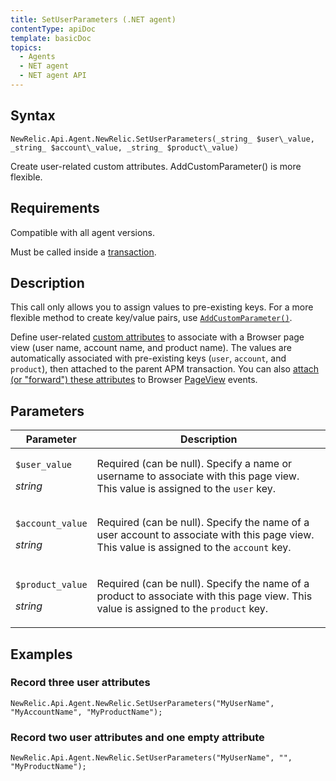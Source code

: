 ```yaml
---
title: SetUserParameters (.NET agent)
contentType: apiDoc
template: basicDoc
topics:
  - Agents
  - NET agent
  - NET agent API
---
```


## Syntax

~~~
NewRelic.Api.Agent.NewRelic.SetUserParameters(_string_ $user\_value, _string_ $account\_value, _string_ $product\_value)
~~~
Create user-related custom attributes. AddCustomParameter() is more flexible.

## Requirements

Compatible with all agent versions.

Must be called inside a [transaction](/docs/accounts-partnerships/education/getting-started-new-relic/glossary#transaction).

## Description

This call only allows you to assign values to pre-existing keys. For a more flexible method to create key/value pairs, use [`AddCustomParameter()`](/docs/agents/net-agent/net-agent-api/addcustomparameter-net-agent).

Define user-related [custom attributes](/docs/agents/manage-apm-agents/agent-metrics/agent-attributes) to associate with a Browser page view (user name, account name, and product name). The values are automatically associated with pre-existing keys (`user`, `account`, and `product`), then attached to the parent APM transaction. You can also [attach (or "forward") these attributes](/docs/insights/new-relic-insights/decorating-events/insights-custom-attributes#forwarding-attributes) to Browser [PageView](/docs/agents/manage-apm-agents/agent-metrics/agent-attributes#destinations) events.

## Parameters

<table><thead><tr><th width="25%">Parameter</th><th>Description</th></tr></thead><tbody><tr><td><p><code>$user_value</code></p><p><em>string</em></p></td><td>Required (can be null). Specify a name or username to associate with this page view. This value is assigned to the <code>user</code> key.</td></tr><tr><td><p><code>$account_value</code></p><p><em>string</em></p></td><td><p>Required (can be null). Specify the name of a user account to associate with this page view. This value is assigned to the <code>account</code> key.</p></td></tr><tr><td><p><code>$product_value</code></p><p><em>string</em></p></td><td><p>Required (can be null). Specify the name of a product to associate with this page view. This value is assigned to the <code>product</code> key.</p></td></tr></tbody></table>

## Examples

### Record three user attributes

~~~
NewRelic.Api.Agent.NewRelic.SetUserParameters("MyUserName", "MyAccountName", "MyProductName");

~~~

### Record two user attributes and one empty attribute

~~~
NewRelic.Api.Agent.NewRelic.SetUserParameters("MyUserName", "", "MyProductName");

~~~